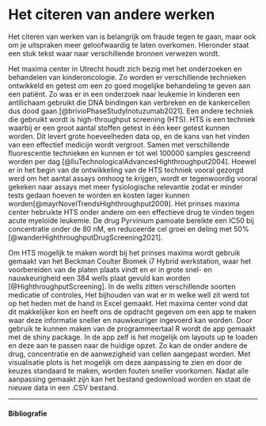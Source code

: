 # Het citeren van andere werken
Het citeren van werken van is belangrijk om fraude tegen te gaan, maar ook om je uitspraken meer geloofwaardig te laten overkomen. Hieronder staat een stuk tekst waar naar verschillende bronnen verwezen wordt.

Het maxima center in Utrecht houdt zich bezig met het onderzoeken en behandelen van kinderoncologie. Zo worden er verschillende technieken ontwikkeld en getest om een zo goed mogelijke behandeling te geven aan een patiënt. Zo was er in een onderzoek naar leukemie in kinderen een antilichaam gebruikt die DNA bindingen kan verbreken en de kankercellen dus dood gaan.[@brivioPhaseStudyInotuzumab2021]. Een andere techniek die gebruikt wordt is high-throughput screening (HTS). HTS is een techniek waarbij er een groot aantal stoffen getest in één keer getest kunnen worden. Dit levert grote hoeveelheden data op, en de kans van het vinden van een effectief medicijn wordt vergroot. Samen met verschillende fluorescentie technieken en kunnen er tot wel 100000 samples gescreend worden per dag [@liuTechnologicalAdvancesHighthroughput2004]. Hoewel er in het begin van de ontwikkeling van de HTS techniek vooral gezorgd werd om het aantal assays omhoog te krijgen, wordt er tegenwoordig vooral gekeken naar assays met meer fysiologische relevantie zodat er minder tests gedaan hoeven te worden en kosten lager kunnen worden[@mayrNovelTrendsHighthroughput2009]. Het prinses maxima center hebruikte HTS onder andere om een effectieve drug te vinden tegen acute myeloïde leukemie. De drug Pyrvinium pamoate bereikte een IC50 bij concentratie onder de 80 nM, en reduceerde cel groei en deling met 50% [@wanderHighthroughputDrugScreening2021].

Om HTS mogelijk te maken wordt bij het prinses maxima wordt gebruik gemaakt van het Beckman Coulter Biomek i7 Hybrid werkstation, waar het voorbereiden van de platen plaats vindt en er in grote snel- en nauwkeurigheid een 384 wells plaat gevuld kan worden [@HighthroughputScreening].  In de wells zitten verschillende soorten medicatie of controles, Het bijhouden van wat er in welke well zit werd tot op het heden met de hand in Excel gemaakt. Het maxima center vond dat dit makkelijker kon en heeft ons de opdracht gegeven om een app te maken waar deze informatie sneller en nauwkeuriger ingevoerd kan worden. Door gebruik te kunnen maken van de programmeertaal R wordt de app gemaakt met de shiny package. In de app zelf is het mogelijk om layouts up te loaden en deze aan te passen naar de huidige opzet. Zo kan de onder andere de drug, concentratie en de aanwezigheid van cellen aangepast worden. Met visualisatie plots is het mogelijk om deze aanpassing te zien en door de keuzes standaard te maken, worden fouten sneller voorkomen. Nadat alle aanpassing gemaakt zijn kan het bestand gedownload worden en staat de nieuwe data in een .CSV bestand.


*** 

<h4> Bibliografie </h4>
<div id="refs"></div>

